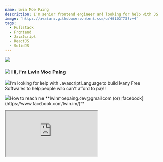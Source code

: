 ```yaml
---
name: Lwin Moe Paing
description: I'm senior frontend engineer and looking for help with JS Language to build Many Free Softwares to help people who can't afford to pay !!
image: "https://avatars.githubusercontent.com/u/49163775?v=4"
tags:
  - Fullstack
  - Frontend
  - JavaScript
  - ReactJS 
  - SolidJS
---
```



<div className="lwinmoepaing">
  <div className="flex flex-col md:flex-row">
    <div className="md:w-6/12 mb-5 flex flex-col justify-center items-center">
      <div className="h-28 w-28 rounded-3xl overflow-hidden mx-auto">
        <img src="https://avatars.githubusercontent.com/u/49163775?v=4" />
      </div>
      <SpacingDivider size="sm"/>
      <h3 className="flex flex-row max-w-[240px] mx-auto">
        <img
          src="https://raw.githubusercontent.com/lwinmoepaing/lwinmoepaing/main/img/gitto.gif"
          className="h-[20px] object-contain mr-2"
        />
        <span> Hi, I'm Lwin Moe Paing </span>
      </h3>
      <SpacingDivider size="sm"/>
      <Counter />
      <SpacingDivider size="sm"/>
      <ContriSquareBox>
        <p className="text-center text-sm mb-2"><img className="h-5 inline-block mr-1 relative -top-1" src="https://raw.githubusercontent.com/lwinmoepaing/lwinmoepaing/main/img/katto.gif"/>I’m looking for help with Javascript Language to build Many Free Softwares to help people who can't afford to pay!!</p>
        <p className="text-center text-sm mb-2"><img className="h-5 inline-block mr-1 relative -top-1" src="https://raw.githubusercontent.com/lwinmoepaing/lwinmoepaing/main/img/katto.gif"/>How to reach me **lwinmoepaing.dev@gmail.com (or) [facebook](https://www.facebook.com/lwin.im/)**</p>
      </ContriSquareBox>
    </div>
    <div className="flex flex-1 flex-row justify-center items-center">
      <div className="ph-container">
        <div className="phone">
          <div className="notch-container">
            <div className="notch"></div>
          </div>
          <iframe
            src="https://lwinmoepaing.github.io/"
            className="h-full relative"
          />
        </div>
      </div>
    </div>
  </div>
</div> 
